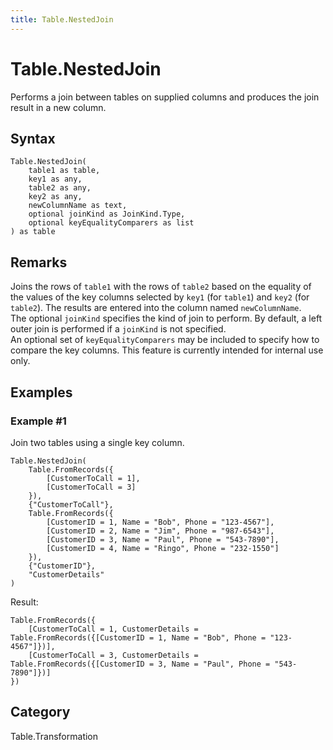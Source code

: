 ```yaml
---
title: Table.NestedJoin
---
```


# Table.NestedJoin


Performs a join between tables on supplied columns and produces the join result in a new column.


## Syntax

```powerquery
Table.NestedJoin(
    table1 as table,
    key1 as any,
    table2 as any,
    key2 as any,
    newColumnName as text,
    optional joinKind as JoinKind.Type,
    optional keyEqualityComparers as list
) as table
```


## Remarks

Joins the rows of <code>table1</code> with the rows of <code>table2</code> based on the equality of the values of the key columns selected by <code>key1</code> (for <code>table1</code>) and <code>key2</code> (for <code>table2</code>). The results are entered into the column named <code>newColumnName</code>.<br />The optional <code>joinKind</code> specifies the kind of join to perform. By default, a left outer join is performed if a <code>joinKind</code> is not specified.<br />An optional set of <code>keyEqualityComparers</code> may be included to specify how to compare the key columns. This feature is currently intended for internal use only.<br />  


## Examples

### Example #1 
Join two tables using a single key column.
```powerquery
Table.NestedJoin(
    Table.FromRecords({
        [CustomerToCall = 1],
        [CustomerToCall = 3]
    }),
    {"CustomerToCall"},
    Table.FromRecords({
        [CustomerID = 1, Name = "Bob", Phone = "123-4567"],
        [CustomerID = 2, Name = "Jim", Phone = "987-6543"],
        [CustomerID = 3, Name = "Paul", Phone = "543-7890"],
        [CustomerID = 4, Name = "Ringo", Phone = "232-1550"]
    }),
    {"CustomerID"},
    "CustomerDetails"
)
```

Result: 
```powerquery
Table.FromRecords({
    [CustomerToCall = 1, CustomerDetails = Table.FromRecords({[CustomerID = 1, Name = "Bob", Phone = "123-4567"]})],
    [CustomerToCall = 3, CustomerDetails = Table.FromRecords({[CustomerID = 3, Name = "Paul", Phone = "543-7890"]})]
})
```




## Category
Table.Transformation


<Partial />